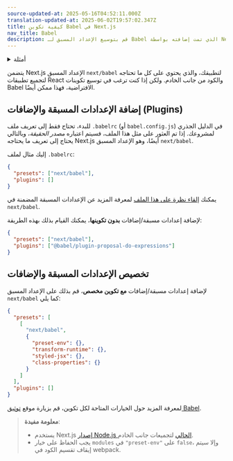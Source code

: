 ```yaml
---
source-updated-at: 2025-05-16T04:52:11.000Z
translation-updated-at: 2025-06-02T19:57:02.347Z
title: كيفية تكوين Babel في Next.js
nav_title: Babel
description: قم بتوسيع الإعداد المسبق لـ Babel الذي تمت إضافته بواسطة Next.js باستخدام تكويناتك الخاصة.
---
```


<details>
  <summary>أمثلة</summary>

- [تخصيص تكوين Babel](https://github.com/vercel/next.js/tree/canary/examples/with-custom-babel-config)

</details>

يتضمن Next.js الإعداد المسبق `next/babel` لتطبيقك، والذي يحتوي على كل ما تحتاجه لتجميع تطبيقات React والكود من جانب الخادم. ولكن إذا كنت ترغب في توسيع تكوينات Babel الافتراضية، فهذا ممكن أيضًا.

## إضافة الإعدادات المسبقة والإضافات (Plugins)

للبدء، تحتاج فقط إلى تعريف ملف `.babelrc` (أو `babel.config.js`) في الدليل الجذري لمشروعك. إذا تم العثور على مثل هذا الملف، فسيتم اعتباره *مصدر الحقيقة*، وبالتالي يحتاج إلى تعريف ما يحتاجه Next.js أيضًا، وهو الإعداد المسبق `next/babel`.

إليك مثال لملف `.babelrc`:

```json filename=".babelrc"
{
  "presets": ["next/babel"],
  "plugins": []
}
```

يمكنك [إلقاء نظرة على هذا الملف](https://github.com/vercel/next.js/blob/canary/packages/next/src/build/babel/preset.ts) لمعرفة المزيد عن الإعدادات المسبقة المضمنة في `next/babel`.

لإضافة إعدادات مسبقة/إضافات **بدون تكوينها**، يمكنك القيام بذلك بهذه الطريقة:

```json filename=".babelrc"
{
  "presets": ["next/babel"],
  "plugins": ["@babel/plugin-proposal-do-expressions"]
}
```

## تخصيص الإعدادات المسبقة والإضافات

لإضافة إعدادات مسبقة/إضافات **مع تكوين مخصص**، قم بذلك على الإعداد المسبق `next/babel` كما يلي:

```json filename=".babelrc"
{
  "presets": [
    [
      "next/babel",
      {
        "preset-env": {},
        "transform-runtime": {},
        "styled-jsx": {},
        "class-properties": {}
      }
    ]
  ],
  "plugins": []
}
```

لمعرفة المزيد حول الخيارات المتاحة لكل تكوين، قم بزيارة موقع [توثيق Babel](https://babeljs.io/docs/).

> **معلومة مفيدة**:
>
> - يستخدم Next.js [إصدار Node.js الحالي](https://github.com/nodejs/release#release-schedule) لتجميعات جانب الخادم.
> - يجب الحفاظ على خيار `modules` في `"preset-env"` على `false`، وإلا سيتم إيقاف تقسيم الكود في webpack.
